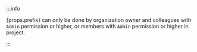 :::info

<span>{props.prefix}</span> can only be done by organization owner and colleagues
with <code>Admin</code> permission or higher, or members with <code>Admin</code> permission
or higher in project.

:::
